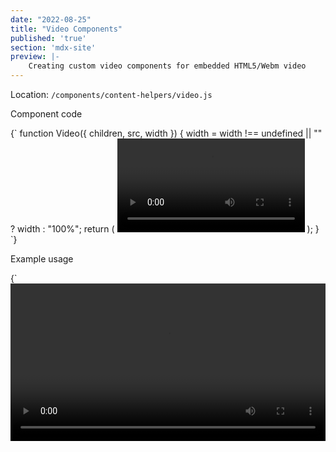 ```yaml
---
date: "2022-08-25"
title: "Video Components"
published: 'true'
section: 'mdx-site'
preview: |-
    Creating custom video components for embedded HTML5/Webm video
---
```


Location: `/components/content-helpers/video.js`

Component code

<MyDocHighlighter language="javascriopt">
{`
function Video({ children, src, width }) {
    width = width !== undefined || "" ? width : "100%";
    return (
        <video controls width={width}>
            <source src={src}
                type="video/webm" />
        </video>
    );
}
`}
</MyDocHighlighter>

Example usage

<MyDocHighlighter language="javascriopt">
{` <Video 
    src="https://meddlin-web.s3.us-east-2.amazonaws.com/2022-08-23_pedernales-falls/pedernales-water.webm" 
    width="100%" /> `}
</MyDocHighlighter>